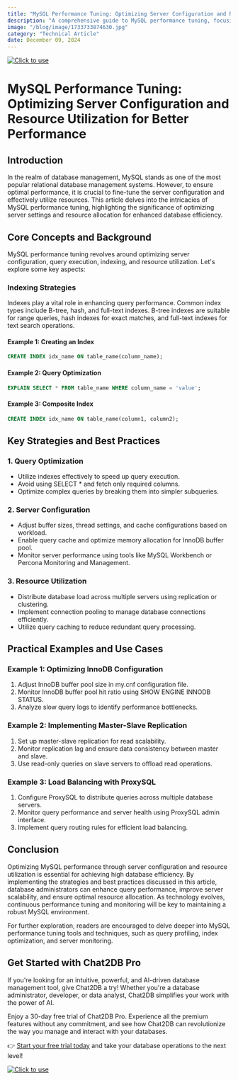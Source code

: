 ```yaml
---
title: "MySQL Performance Tuning: Optimizing Server Configuration and Resource Utilization for Better Performance"
description: "A comprehensive guide to MySQL performance tuning, focusing on optimizing server configuration and resource utilization for improved database performance."
image: "/blog/image/1733733874630.jpg"
category: "Technical Article"
date: December 09, 2024
---
```

[![Click to use](/image/blog/bg/chat2db1.png)](https://app.chat2db.ai/)
# MySQL Performance Tuning: Optimizing Server Configuration and Resource Utilization for Better Performance


<Authors date="December 09, 2024">
  <Author name="Aiden Stone" link="https://chat2db.ai" />
</Authors>

## Introduction

In the realm of database management, MySQL stands as one of the most popular relational database management systems. However, to ensure optimal performance, it is crucial to fine-tune the server configuration and effectively utilize resources. This article delves into the intricacies of MySQL performance tuning, highlighting the significance of optimizing server settings and resource allocation for enhanced database efficiency.

## Core Concepts and Background

MySQL performance tuning revolves around optimizing server configuration, query execution, indexing, and resource utilization. Let's explore some key aspects:

### Indexing Strategies

Indexes play a vital role in enhancing query performance. Common index types include B-tree, hash, and full-text indexes. B-tree indexes are suitable for range queries, hash indexes for exact matches, and full-text indexes for text search operations.

#### Example 1: Creating an Index

```sql
CREATE INDEX idx_name ON table_name(column_name);
```

#### Example 2: Query Optimization

```sql
EXPLAIN SELECT * FROM table_name WHERE column_name = 'value';
```

#### Example 3: Composite Index

```sql
CREATE INDEX idx_name ON table_name(column1, column2);
```

## Key Strategies and Best Practices

### 1. Query Optimization

- Utilize indexes effectively to speed up query execution.
- Avoid using SELECT * and fetch only required columns.
- Optimize complex queries by breaking them into simpler subqueries.

### 2. Server Configuration

- Adjust buffer sizes, thread settings, and cache configurations based on workload.
- Enable query cache and optimize memory allocation for InnoDB buffer pool.
- Monitor server performance using tools like MySQL Workbench or Percona Monitoring and Management.

### 3. Resource Utilization

- Distribute database load across multiple servers using replication or clustering.
- Implement connection pooling to manage database connections efficiently.
- Utilize query caching to reduce redundant query processing.

## Practical Examples and Use Cases

### Example 1: Optimizing InnoDB Configuration

1. Adjust InnoDB buffer pool size in my.cnf configuration file.
2. Monitor InnoDB buffer pool hit ratio using SHOW ENGINE INNODB STATUS.
3. Analyze slow query logs to identify performance bottlenecks.

### Example 2: Implementing Master-Slave Replication

1. Set up master-slave replication for read scalability.
2. Monitor replication lag and ensure data consistency between master and slave.
3. Use read-only queries on slave servers to offload read operations.

### Example 3: Load Balancing with ProxySQL

1. Configure ProxySQL to distribute queries across multiple database servers.
2. Monitor query performance and server health using ProxySQL admin interface.
3. Implement query routing rules for efficient load balancing.

## Conclusion

Optimizing MySQL performance through server configuration and resource utilization is essential for achieving high database efficiency. By implementing the strategies and best practices discussed in this article, database administrators can enhance query performance, improve server scalability, and ensure optimal resource allocation. As technology evolves, continuous performance tuning and monitoring will be key to maintaining a robust MySQL environment.

For further exploration, readers are encouraged to delve deeper into MySQL performance tuning tools and techniques, such as query profiling, index optimization, and server monitoring.


## Get Started with Chat2DB Pro

If you're looking for an intuitive, powerful, and AI-driven database management tool, give Chat2DB a try! Whether you're a database administrator, developer, or data analyst, Chat2DB simplifies your work with the power of AI.

Enjoy a 30-day free trial of Chat2DB Pro. Experience all the premium features without any commitment, and see how Chat2DB can revolutionize the way you manage and interact with your databases.

👉 [Start your free trial today](https://app.chat2db.ai/) and take your database operations to the next level!

[![Click to use](/image/blog/bg/chat2db.jpg)](https://app.chat2db.ai/)